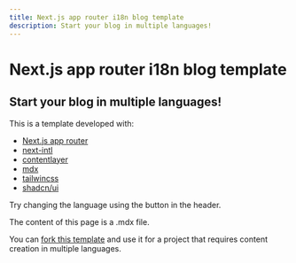 ```yaml
---
title: Next.js app router i18n blog template
description: Start your blog in multiple languages!
---
```


# Next.js app router i18n blog template

## Start your blog in multiple languages!

This is a template developed with:

- [Next.js app router](https://nextjs.org/)
- [next-intl](https://next-intl-docs.vercel.app/)
- [contentlayer](https://contentlayer.dev/)
- [mdx](https://mdxjs.com/docs/)
- [tailwincss](https://tailwindcss.com/)
- [shadcn/ui](https://ui.shadcn.com/)

Try changing the language using the button in the header.

The content of this page is a .mdx file.

You can [fork this template](https://github.com/juancmandev/next-intl-blog-template) and use it for a project that requires content creation in multiple languages.